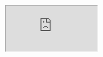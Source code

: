 
<iframe
  src="https://flared-public.flare.io/mintlify/firework-v2-swagger/index.html"
  class="w-full h-\[calc\(100\%-7rem\)\]"
/>
